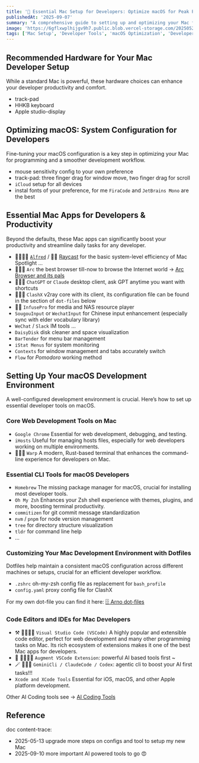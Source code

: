 ```yaml
---
title: '🚀 Essential Mac Setup for Developers: Optimize macOS for Peak Productivity (2025)'
publishedAt: '2025-09-07'
summary: "A comprehensive guide to setting up and optimizing your Mac for development. Discover the best tools, apps, and macOS configurations for a productive programming environment in 2025."
image: 'https://6gflxwplhijgv9h7.public.blob.vercel-storage.com/20250526164830-wyxK0U7FPmPVfkNCdbXytJ2YOFTwnu.jpg'
tags: ['Mac Setup', 'Developer Tools', 'macOS Optimization', 'Developer Productivity', 'Mac Apps', 'Programming', 'en']
---
```


## Recommended Hardware for Your Mac Developer Setup

While a standard Mac is powerful, these hardware choices can enhance your developer productivity and comfort.
- track-pad
- HHKB keyboard
- Apple studio-display

## Optimizing macOS: System Configuration for Developers

Fine-tuning your macOS configuration is a key step in optimizing your Mac for programming and a smoother development workflow.
- mouse sensitivity config to your own preference
- track-pad: three finger drag for window move, two finger drag for scroll
- `iCloud` setup for all devices
- instal fonts of your preference, for me `FiraCode` and `JetBrains Mono` are the best

## Essential Mac Apps for Developers & Productivity

Beyond the defaults, these Mac apps can significantly boost your productivity and streamline daily tasks for any developer.
- 🌟🌟🌟🌟 [`Alfred`](/posts/alfred) / 🌟🌟 [Raycast](https://www.raycast.com/) for the basic system-level efficiency of Mac Spotlight ...
- 🌟🌟🌟 `Arc` the best browser till-now to browse the Internet world -> [Arc Browser and its pals](/posts/en/arc-browser-and-its-friend)
- 🌟🌟🌟 `ChatGPT` or `Claude` desktop client, ask GPT anytime you want with shortcuts
- 🌟🌟🌟 `ClashX` v2ray core with its client, its configuration file can be found in the section of `dot-files` below
- 🌟🌟 `InfusePro` for media and NAS resource player
- `SougouInput` or `WechatInput` for Chinese input enhancement (especially sync with elder vocabulary library)
- `WeChat` / `Slack` IM tools ...
- `DaisyDisk` disk cleaner and space visualization
- `BarTender` for menu bar management
- `iStat Menus` for system monitoring
- `Contexts` for window management and tabs accurately switch
- `Flow` for _Pomodoro_ working method

## Setting Up Your macOS Development Environment

A well-configured development environment is crucial. Here’s how to set up essential developer tools on macOS.

### Core Web Development Tools on Mac

- `Google Chrome` Essential for web development, debugging, and testing.
- `iHosts` Useful for managing hosts files, especially for web developers working on multiple environments.
- 🌟🌟🌟 `Warp` A modern, Rust-based terminal that enhances the command-line experience for developers on Mac.

### Essential CLI Tools for macOS Developers

- `Homebrew` The missing package manager for macOS, crucial for installing most developer tools.
- `Oh My Zsh`  Enhances your Zsh shell experience with themes, plugins, and more, boosting terminal productivity.
- `commitizen` for git commit message standardization
- `nvm` / `pnpm` for node version management
- `tree` for directory structure visualization
- `tldr` for command line help
- ...

### Customizing Your Mac Development Environment with Dotfiles

Dotfiles help maintain a consistent macOS configuration across different machines or setups, crucial for an efficient developer workflow.

- `.zshrc` oh-my-zsh config file as replacement for `bash_profile`
- `config.yaml` proxy config file for ClashX

For my own dot-file you can find it here: [🗄️ Arno dot-files](https://github.com/SurfaceW/dotfiles)

### Code Editors and IDEs for Mac Developers

- ⚒️ 🌟🌟🌟🌟 `Visual Studio Code (VSCode)` A highly popular and extensible code editor, perfect for web development and many other programming tasks on Mac. Its rich ecosystem of extensions makes it one of the best Mac apps for developers.
- 💠 🌟🌟🌟🌟 `Augment VSCode Extension`: powerful AI based tools first ~
- 🪄 🌟🌟🌟 `GeminiCli / ClaudeCode / Codex`: agentic cli to boost your AI first tasks!!!
- `Xcode and XCode Tools` Essential for iOS, macOS, and other Apple platform development.

Other AI Coding tools see -> [AI Coding Tools](https://arno.surfacew.com/posts/en/arno-ai-map#development-tools)

## Reference

doc content-trace:

- 2025-05-13 upgrade more steps on configs and tool to setup my new Mac
- 2025-09-10 more important AI powered tools to go 😍
